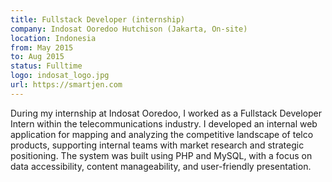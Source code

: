 ```yaml
---
title: Fullstack Developer (internship)
company: Indosat Ooredoo Hutchison (Jakarta, On-site)
location: Indonesia
from: May 2015
to: Aug 2015
status: Fulltime
logo: indosat_logo.jpg
url: https://smartjen.com
---
```


During my internship at Indosat Ooredoo, I worked as a Fullstack Developer Intern within the telecommunications industry. I developed an internal web application for mapping and analyzing the competitive landscape of telco products, supporting internal teams with market research and strategic positioning. The system was built using PHP and MySQL, with a focus on data accessibility, content manageability, and user-friendly presentation.